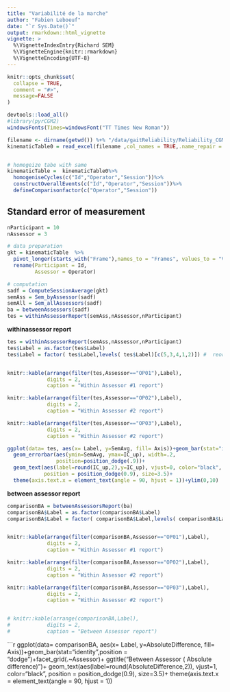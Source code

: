 ```yaml
---
title: "Variabilité de la marche"
author: "Fabien Leboeuf"
date: "`r Sys.Date()`"
output: rmarkdown::html_vignette
vignette: >
  %\VignetteIndexEntry{Richard SEM}
  %\VignetteEngine{knitr::rmarkdown}
  %\VignetteEncoding{UTF-8}
---
```




```r
knitr::opts_chunk$set(
  collapse = TRUE,
  comment = "#>",
  message=FALSE
)

devtools::load_all()
#library(pyrCGM2)
windowsFonts(Times=windowsFont("TT Times New Roman"))
```


```r
filename <- dirname(getwd()) %+% "/data/gaitReliability/Reliability_CGM24_10Sub_3Op_2Ses.xlsx"
kinematicTable0 = read_excel(filename ,col_names = TRUE,.name_repair = "minimal")



```


```r

# homegeize tabe with same
kinematicTable =  kinematicTable0%>%
  homogeniseCycles(c("Id","Operator","Session"))%>% 
  constructOverallEvents(c("Id","Operator","Session"))%>%
  defineComparisonfactor(c("Operator","Session"))
```

## Standard error of measurement


```r

nParticipant = 10
nAssessor = 3

# data preparation
gkt = kinematicTable  %>%
  pivot_longer(starts_with("Frame"),names_to = "Frames", values_to = "Value")%>%
  rename(Participant = Id, 
         Assessor = Operator)

# computation
sadf = ComputeSessionAverage(gkt)
semAss = Sem_byAssessor(sadf)
semAll = Sem_allAssessors(sadf)
ba = betweenAssessors(sadf)
tes = withinAssessorReport(semAss,nAssessor,nParticipant)

```
**withinassessor report**
```r
tes = withinAssessorReport(semAss,nAssessor,nParticipant)
tes$Label = as.factor(tes$Label)
tes$Label = factor( tes$Label,levels( tes$Label)[c(5,3,4,1,2)]) #  reorder as Pevis,hip, knee, angles


knitr::kable(arrange(filter(tes,Assessor=="OP01"),Label),
             digits = 2,
             caption = "Within Assessor #1 report")

knitr::kable(arrange(filter(tes,Assessor=="OP02"),Label),
             digits = 2,
             caption = "Within Assessor #2 report")

knitr::kable(arrange(filter(tes,Assessor=="OP03"),Label),
             digits = 2,
             caption = "Within Assessor #2 report")


```

```r
ggplot(data= tes, aes(x= Label, y=SemAvg, fill= Axis))+geom_bar(stat="identity",position = "dodge")+facet_grid(.~Assessor)+ggtitle("Within Assessor")+
  geom_errorbar(aes(ymin=SemAvg, ymax=IC_up), width=.2,
                position=position_dodge(.9))+
  geom_text(aes(label=round(IC_up,2),y=IC_up), vjust=0, color="black",
            position = position_dodge(0.9), size=3.5)+
  theme(axis.text.x = element_text(angle = 90, hjust = 1))+ylim(0,10)
```



**between assessor report**
```r
comparisonBA = betweenAssessorsReport(ba)
comparisonBA$Label = as.factor(comparisonBA$Label)
comparisonBA$Label = factor( comparisonBA$Label,levels( comparisonBA$Label)[c(5,3,4,1,2)]) #  reorder as Pevis,hip, knee, angles


knitr::kable(arrange(filter(comparisonBA,Assessor=="OP01"),Label),
             digits = 2,
             caption = "Within Assessor #1 report")

knitr::kable(arrange(filter(comparisonBA,Assessor=="OP02"),Label),
             digits = 2,
             caption = "Within Assessor #2 report")

knitr::kable(arrange(filter(comparisonBA,Assessor=="OP03"),Label),
             digits = 2,
             caption = "Within Assessor #2 report")


# knitr::kable(arrange(comparisonBA,Label),
#            digits = 2,
#            caption = "Between Assessor report")


```

```r
ggplot(data= comparisonBA, aes(x= Label, y=AbsoluteDifference, fill= Axis))+geom_bar(stat="identity",position = "dodge")+facet_grid(.~Assessor)+
  ggtitle("Between Assessor ( Absolute difference)")+
  geom_text(aes(label=round(AbsoluteDifference,2)), vjust=1, color="black",
            position = position_dodge(0.9), size=3.5)+
  theme(axis.text.x = element_text(angle = 90, hjust = 1))

